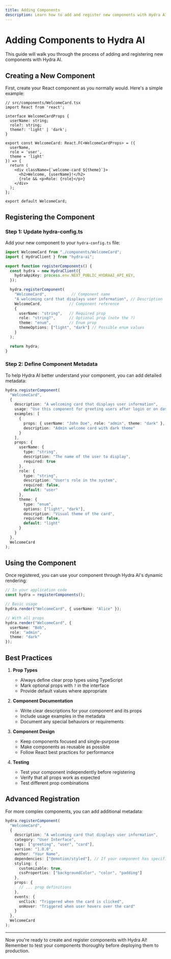 ```yaml
---
title: Adding Components
description: Learn how to add and register new components with Hydra AI
---
```


# Adding Components to Hydra AI

This guide will walk you through the process of adding and registering new components with Hydra AI.

## Creating a New Component

First, create your React component as you normally would. Here's a simple example:

```tsx
// src/components/WelcomeCard.tsx
import React from 'react';

interface WelcomeCardProps {
  userName: string;
  role?: string;
  theme?: 'light' | 'dark';
}

export const WelcomeCard: React.FC<WelcomeCardProps> = ({ 
  userName, 
  role = 'user',
  theme = 'light' 
}) => {
  return (
    <div className={`welcome-card ${theme}`}>
      <h2>Welcome, {userName}!</h2>
      {role && <p>Role: {role}</p>}
    </div>
  );
};

export default WelcomeCard;
```

## Registering the Component

### Step 1: Update hydra-config.ts

Add your new component to your `hydra-config.ts` file:

```typescript
import WelcomeCard from "./components/WelcomeCard";
import { HydraClient } from "hydra-ai";

export function registerComponents() {
  const hydra = new HydraClient({
    hydraApiKey: process.env.NEXT_PUBLIC_HYDRAAI_API_KEY,
  });

  hydra.registerComponent(
    "WelcomeCard",           // Component name
    "A welcoming card that displays user information", // Description
    WelcomeCard,            // Component reference
    {
      userName: "string",   // Required prop
      role: "string?",      // Optional prop (note the ?)
      theme: "enum",        // Enum prop
      themeOptions: ["light", "dark"] // Possible enum values
    }
  );

  return hydra;
}
```

### Step 2: Define Component Metadata

To help Hydra AI better understand your component, you can add detailed metadata:

```typescript
hydra.registerComponent(
  "WelcomeCard",
  {
    description: "A welcoming card that displays user information",
    usage: "Use this component for greeting users after login or on dashboard pages",
    examples: [
      {
        props: { userName: "John Doe", role: "admin", theme: "dark" },
        description: "Admin welcome card with dark theme"
      }
    ],
    props: {
      userName: {
        type: "string",
        description: "The name of the user to display",
        required: true
      },
      role: {
        type: "string",
        description: "User's role in the system",
        required: false,
        default: "user"
      },
      theme: {
        type: "enum",
        options: ["light", "dark"],
        description: "Visual theme of the card",
        required: false,
        default: "light"
      }
    }
  },
  WelcomeCard
);
```

## Using the Component

Once registered, you can use your component through Hydra AI's dynamic rendering:

```typescript
// In your application code
const hydra = registerComponents();

// Basic usage
hydra.render("WelcomeCard", { userName: "Alice" });

// With all props
hydra.render("WelcomeCard", {
  userName: "Bob",
  role: "admin",
  theme: "dark"
});
```

## Best Practices

1. **Prop Types**
   - Always define clear prop types using TypeScript
   - Mark optional props with `?` in the interface
   - Provide default values where appropriate

2. **Component Documentation**
   - Write clear descriptions for your component and its props
   - Include usage examples in the metadata
   - Document any special behaviors or requirements

3. **Component Design**
   - Keep components focused and single-purpose
   - Make components as reusable as possible
   - Follow React best practices for performance

4. **Testing**
   - Test your component independently before registering
   - Verify that all props work as expected
   - Test different prop combinations

## Advanced Registration

For more complex components, you can add additional metadata:

```typescript
hydra.registerComponent(
  "WelcomeCard",
  {
    description: "A welcoming card that displays user information",
    category: "User Interface",
    tags: ["greeting", "user", "card"],
    version: "1.0.0",
    author: "Your Name",
    dependencies: ["@emotion/styled"], // If your component has specific dependencies
    styling: {
      customizable: true,
      cssProperties: ["backgroundColor", "color", "padding"]
    },
    props: {
      // ... prop definitions
    },
    events: {
      onClick: "Triggered when the card is clicked",
      onHover: "Triggered when user hovers over the card"
    }
  },
  WelcomeCard
);
```

---

Now you're ready to create and register components with Hydra AI! Remember to test your components thoroughly before deploying them to production. 